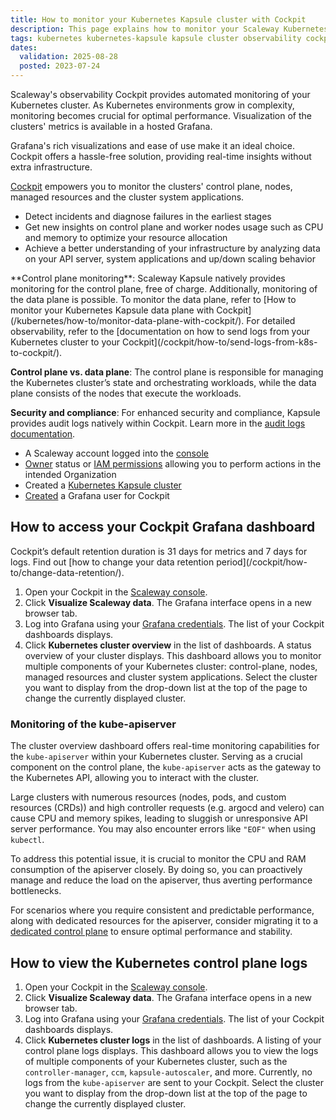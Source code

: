 ```yaml
---
title: How to monitor your Kubernetes Kapsule cluster with Cockpit
description: This page explains how to monitor your Scaleway Kubernetes Kapsule cluster with Cockpit
tags: kubernetes kubernetes-kapsule kapsule cluster observability cockpit
dates:
  validation: 2025-08-28
  posted: 2023-07-24
---
```




Scaleway's observability Cockpit provides automated monitoring of your Kubernetes cluster. As Kubernetes environments grow in complexity, monitoring becomes crucial for optimal performance. Visualization of the clusters' metrics is available in a hosted Grafana.

Grafana's rich visualizations and ease of use make it an ideal choice. Cockpit offers a hassle-free solution, providing real-time insights without extra infrastructure.

[Cockpit](/cockpit/quickstart/) empowers you to monitor the clusters' control plane, nodes, managed resources and the cluster system applications.

* Detect incidents and diagnose failures in the earliest stages
* Get new insights on control plane and worker nodes usage such as CPU and memory to optimize your resource allocation
* Achieve a better understanding of your infrastructure by analyzing data on your API server, system applications and up/down scaling behavior

<Message type="important">
  **Control plane monitoring**: Scaleway Kapsule natively provides monitoring for the control plane, free of charge. Additionally, monitoring of the data plane is possible. To monitor the data plane, refer to [How to monitor your Kubernetes Kapsule data plane with Cockpit](/kubernetes/how-to/monitor-data-plane-with-cockpit/). For detailed observability, refer to the [documentation on how to send logs from your Kubernetes cluster to your Cockpit](/cockpit/how-to/send-logs-from-k8s-to-cockpit/).

  **Control plane vs. data plane**: The control plane is responsible for managing the Kubernetes cluster’s state and orchestrating workloads, while the data plane consists of the nodes that execute the workloads.

  **Security and compliance**: For enhanced security and compliance, Kapsule provides audit logs natively within Cockpit. Learn more in the [audit logs documentation](/kubernetes/how-to/access-audit-logs/).
</Message>

<Requirements />

- A Scaleway account logged into the [console](https://console.scaleway.com)
- [Owner](/iam/concepts/#owner) status or [IAM permissions](/iam/concepts/#permission) allowing you to perform actions in the intended Organization
- Created a [Kubernetes Kapsule cluster](/kubernetes/how-to/create-cluster/)
- [Created](/cockpit/how-to/retrieve-grafana-credentials/) a Grafana user for Cockpit

## How to access your Cockpit Grafana dashboard

<Message type="important">
  Cockpit’s default retention duration is 31 days for metrics and 7 days for logs. Find out [how to change your data retention period](/cockpit/how-to/change-data-retention/).
</Message>

1. Open your Cockpit in the [Scaleway console](https://console.scaleway.com/cockpit/overview).
2. Click **Visualize Scaleway data**. The Grafana interface opens in a new browser tab.
3. Log into Grafana using your [Grafana credentials](/cockpit/how-to/retrieve-grafana-credentials/). The list of your Cockpit dashboards displays.
4. Click **Kubernetes cluster overview** in the list of dashboards. A status overview of your cluster displays. This dashboard allows you to monitor multiple components of your Kubernetes cluster: control-plane, nodes, managed resources and cluster system applications.
    <Lightbox image={image} alt="" />
    <Message type="tip">
      Select the cluster you want to display from the drop-down list at the top of the page to change the currently displayed cluster.
    </Message>

### Monitoring of the kube-apiserver

The cluster overview dashboard offers real-time monitoring capabilities for the `kube-apiserver` within your Kubernetes cluster. Serving as a crucial component on the control plane, the `kube-apiserver` acts as the gateway to the Kubernetes API, allowing you to interact with the cluster.

Large clusters with numerous resources (nodes, pods, and custom resources (CRDs)) and high controller requests (e.g. argocd and velero) can cause CPU and memory spikes, leading to sluggish or unresponsive API server performance. You may also encounter errors like `"EOF"` when using `kubectl`.

To address this potential issue, it is crucial to monitor the CPU and RAM consumption of the apiserver closely. By doing so, you can proactively manage and reduce the load on the apiserver, thus averting performance bottlenecks.

For scenarios where you require consistent and predictable performance, along with dedicated resources for the apiserver, consider migrating it to a [dedicated control plane](https://www.scaleway.com/en/kubernetes-dedicated-control-plane/) to ensure optimal performance and stability.

## How to view the Kubernetes control plane logs

1. Open your Cockpit in the [Scaleway console](https://console.scaleway.com/cockpit/overview).
2. Click **Visualize Scaleway data**. The Grafana interface opens in a new browser tab.
3. Log into Grafana using your [Grafana credentials](/cockpit/how-to/retrieve-grafana-credentials/). The list of your Cockpit dashboards displays.
4. Click **Kubernetes cluster logs** in the list of dashboards. A listing of your control plane logs displays. This dashboard allows you to view the logs of multiple components of your Kubernetes cluster, such as the `controller-manager`, `ccm`, `kapsule-autoscaler`, and more.
    <Message type="note">
      Currently, no logs from the `kube-apiserver` are sent to your Cockpit.
    </Message>
    <Lightbox image={image2} alt="" />
    <Message type="tip">
      Select the cluster you want to display from the drop-down list at the top of the page to change the currently displayed cluster.
    </Message>


